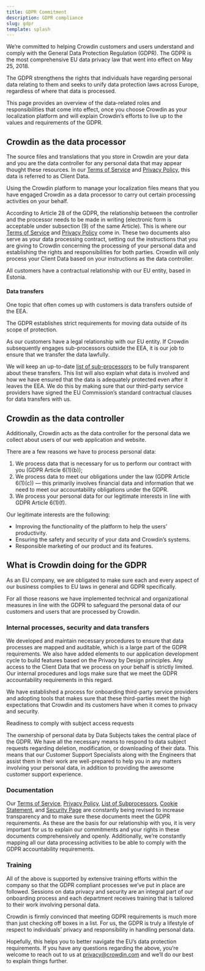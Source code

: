 ```yaml
---
title: GDPR Commitment
description: GDPR compliance
slug: gdpr
template: splash
---
```


We’re committed to helping Crowdin customers and users understand and comply with the General Data Protection Regulation (GDPR). The GDPR is the most comprehensive EU data privacy law that went into effect on May 25, 2018.

The GDPR strengthens the rights that individuals have regarding personal data relating to them and seeks to unify data protection laws across Europe, regardless of where that data is processed.

This page provides an overview of the data-related roles and responsibilities that come into effect, once you choose Crowdin as your localization platform and will explain Crowdin’s efforts to live up to the values and requirements of the GDPR.

## Crowdin as the data processor

The source files and translations that you store in Crowdin are your data and you are the data controller for any personal data that may appear thought these resources. In our [Terms of Service](/terms) and [Privacy Policy](/privacy-policy), this data is referred to as Client Data.

Using the Crowdin platform to manage your localization files means that you have engaged Crowdin as a data processor to carry out certain processing activities on your behalf.

According to Article 28 of the GDPR, the relationship between the controller and the processor needs to be made in writing (electronic form is acceptable under subsection (9) of the same Article). This is where our [Terms of Service](/terms) and [Privacy Policy](/privacy-policy) come in. These two documents also serve as your data processing contract, setting out the instructions that you are giving to Crowdin concerning the processing of your personal data and establishing the rights and responsibilities for both parties. Crowdin will only process your Client Data based on your instructions as the data controller.

All customers have a contractual relationship with our EU entity, based in Estonia.

#### Data transfers

One topic that often comes up with customers is data transfers outside of the EEA.

The GDPR establishes strict requirements for moving data outside of its scope of protection.

As our customers have a legal relationship with our EU entity. If Crowdin subsequently engages sub-processors outside the EEA, it is our job to ensure that we transfer the data lawfully.

We will keep an up-to-date [list of sub-processors](/sub-processors) to be fully transparent about these transfers. This list will also explain what data is involved and how we have ensured that the data is adequately protected even after it leaves the EEA. We do this by making sure that our third-party service providers have signed the EU Commission’s standard contractual clauses for data transfers with us.

## Crowdin as the data controller

Additionally, Crowdin acts as the data controller for the personal data we collect about users of our web application and website.

There are a few reasons we have to process personal data:

1.  We process data that is necessary for us to perform our contract with you (GDPR Article 6(1)(b));
2.  We process data to meet our obligations under the law (GDPR Article 6(1)(c)) — this primarily involves financial data and information that we need to meet our accountability obligations under the GDPR.
3.  We process your personal data for our legitimate interests in line with GDPR Article 6(1)(f).

Our legitimate interests are the following:

- Improving the functionality of the platform to help the users’ productivity.
- Ensuring the safety and security of your data and Crowdin’s systems.
- Responsible marketing of our product and its features.  

## What is Crowdin doing for the GDPR

As an EU company, we are obligated to make sure each and every aspect of our business complies to EU laws in general and GDPR specifically.

For all those reasons we have implemented technical and organizational measures in line with the GDPR to safeguard the personal data of our customers and users that are processed by Crowdin.

### Internal processes, security and data transfers

We developed and maintain necessary procedures to ensure that data processes are mapped and auditable, which is a large part of the GDPR requirements. We also have added elements to our application development cycle to build features based on the Privacy by Design principles. Any access to the Client Data that we process on your behalf is strictly limited. Our internal procedures and logs make sure that we meet the GDPR accountability requirements in this regard.

We have established a process for onboarding third-party service providers and adopting tools that makes sure that these third-parties meet the high expectations that Crowdin and its customers have when it comes to privacy and security.

Readiness to comply with subject access requests

The ownership of personal data by Data Subjects takes the central place of the GDPR. We have all the necessary means to respond to data subject requests regarding deletion, modification, or downloading of their data. This means that our Customer Support Specialists along with the Engineers that assist them in their work are well-prepared to help you in any matters involving your personal data, in addition to providing the awesome customer support experience.

### Documentation

Our [Terms of Service](/terms), [Privacy Policy](/privacy-policy), [List of Subprocessors](/sub-processors), [Cookie Statement](/cookies), and [Security Page](https://crowdin.com/page/security) are constantly being revised to increase transparency and to make sure these documents meet the GDPR requirements. As these are the basis for our relationship with you, it is very important for us to explain our commitments and your rights in these documents comprehensively and openly. Additionally, we’re constantly mapping all our data processing activities to be able to comply with the GDPR accountability requirements.

### Training

All of the above is supported by extensive training efforts within the company so that the GDPR compliant processes we’ve put in place are followed. Sessions on data privacy and security are an integral part of our onboarding process and each department receives training that is tailored to their work involving personal data.

Crowdin is firmly convinced that meeting GDPR requirements is much more than just checking off boxes in a list. For us, the GDPR is truly a lifestyle of respect to individuals’ privacy and responsibility in handling personal data.

Hopefully, this helps you to better navigate the EU’s data protection requirements. If you have any questions regarding the above, you’re welcome to reach out to us at [privacy@crowdin.com](mailto:privacy@crowdin.com) and we’ll do our best to explain things further.
